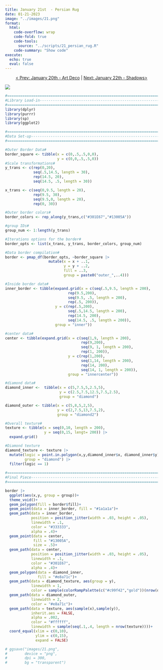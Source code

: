 ```yaml
---
title: January 21st  - Persian Rug
date: 01-21-2023
image: "../images/21.png"
format:
  html:
    code-overflow: wrap
    code-fold: true
    code-tools:
      source: "../scripts/21_persian_rug.R"
    code-summary: "Show code"
execute:
  echo: true
  eval: false
---
```


<center>

[\< Prev: January 20th - Art Deco](day_20.qmd) \| [Next: January 22th - Shadows\>](day_22.qmd)

</center>

![](/images/21.png){fig-alt="A generative art piece that is designed as a blue rug. The border is checkered with varying blue squares, the center is dark blue with a single textured gold diamond in the center. A black border is around the dark blue section of the rug." fig-align="center"}

```r
#=============================================================================#
#Library Load-in---------------------------------------------------------------
#=============================================================================#
library(dplyr)
library(purrr)
library(sp)
library(ggplot2)

#=============================================================================#
#Data Set-up-------------------------------------------------------------------
#=============================================================================#

#Outer Border Data#
border_square <- tibble(x = c(0,.5,.5,0,0),
                        y = c(0,0,.5,.5,0))
#Scale transformations#
y_trans <- c(rep(0,20),
             seq(.5,14.5, length = 30),
             rep(14.5, 20),
             seq(14.5, .5, length = 30))

x_trans <- c(seq(0,9.5, length = 20),
             rep(9.5, 30),
             seq(9.5,0, length = 20),
             rep(0, 30))

#Outer border colors#
border_colors <- rep_along(y_trans,c("#301E67","#13005A"))

#group IDs#
group_num <- 1:length(y_trans)

#Iterations options for the border#
border_opts <- list(x_trans, y_trans, border_colors, group_num)

#Data border compilation#
border <- pmap_df(border_opts, ~border_square |>
                    mutate(x = x + ..1,
                           y = y + ..2,
                           fill = ..3,
                           group = paste0("outer_",..4)))

#Inside border data#
inner_border <- tibble(expand.grid(x = c(seq(.5,9.5, length = 200),
                             rep(9.5,200),
                             seq(9.5, .5, length = 200),
                             rep(.5, 200)),
                       y = c(rep(.5,200),
                             seq(.5,14.5, length = 200),
                             rep(14.5, 200),
                             seq(14.5, .5, length = 200)),
                       group = "inner")) 

#center data#
center <- tibble(expand.grid(x = c(seq(1,9, length = 200),
                                   rep(9,200),
                                   seq(9, 1, length = 200),
                                   rep(1, 200)),
                             y = c(rep(1,200),
                                   seq(1,14, length = 200),
                                   rep(14, 200),
                                   seq(14, 1, length = 200)),
                             group = "innercenter")) 

#diamond data#
diamond_inner <-  tibble(x = c(5,7.5,5,2.5,5),
                         y = c(2.5,7.5,12.5,7.5,2.5),
                         group = "diamond")

diamond_outer <- tibble(x = c(5,8,5,2,5),
                        y = c(2,7.5,13,7.5,2),
                        group = "diamond2")

#Overall texture#
texture <- tibble(x = seq(0,10, length = 200),
                  y = seq(0,15, lengt= 200)) |>
  expand.grid()

#Diamond texture
diamond_texture <- texture |>
  mutate(logic = point.in.polygon(x,y,diamond_inner$x, diamond_inner$y),
         group = "diamond") |>
  filter(logic == 1)
  
#=============================================================================#
#Final Piece-------------------------------------------------------------------
#=============================================================================#

border |>
  ggplot(aes(x,y, group = group))+
  theme_void()+
  geom_polygon(fill = border$fill)+
  geom_point(data = inner_border, fill = "#1a1a1a")+
  geom_path(data = inner_border, 
            position = position_jitter(width = .03, height = .05), 
            linewidth = .1, 
            color = "#333333", 
            alpha = .4)+
  geom_point(data = center, 
             fill = "#13005A", 
             size = .5)+
  geom_path(data = center, 
            position = position_jitter(width = .03, height = .05), 
            linewidth = .1, 
            color = "#301E67", 
            alpha = .4)+
  geom_polygon(data = diamond_inner, 
               fill = "#e8a71c")+
  geom_path(data = diamond_texture, aes(group = y),  
            linewidth = 1, 
            color = sample(colorRampPalette(c("#c99f42","gold"))(nrow(diamond_texture))))+
  geom_path(data = diamond_outer, 
            linewidth = 2, 
            color = "#e8a71c")+
  geom_path(data = texture, aes(sample(x),sample(y)), 
            inherit.aes = FALSE, 
            alpha = .002, 
            color = "#ffffff", 
            linewidth = sample(seq(.1,.4, length = nrow(texture))))+
  coord_equal(xlim = c(0,10),
              ylim = c(0,15), 
              expand = FALSE)

# ggsave("images/21.png",
#        device = "png",
#        dpi = 300,
#        bg = "transparent")

```
